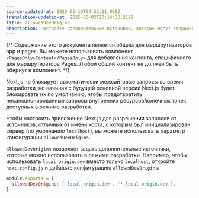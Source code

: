 ```yaml
---
source-updated-at: 2025-05-16T04:52:11.000Z
translation-updated-at: 2025-06-02T20:14:30.212Z
title: allowedDevOrigins
description: Настройте дополнительные источники, которые могут запрашивать сервер разработки, с помощью `allowedDevOrigins`.
---
```


{/* Содержание этого документа является общим для маршрутизаторов app и pages. Вы можете использовать компонент `<PagesOnly>Content</PagesOnly>` для добавления контента, специфичного для маршрутизатора Pages. Любой общий контент не должен быть обернут в компонент. */}

Next.js не блокирует автоматически межсайтовые запросы во время разработки, но начиная с будущей основной версии Next.js будет блокировать их по умолчанию, чтобы предотвратить несанкционированные запросы внутренних ресурсов/конечных точек, доступных в режиме разработки.

Чтобы настроить приложение Next.js для разрешения запросов от источников, отличных от имени хоста, с которым был инициализирован сервер (по умолчанию `localhost`), вы можете использовать параметр конфигурации `allowedDevOrigins`.

`allowedDevOrigins` позволяет задать дополнительные источники, которые можно использовать в режиме разработки. Например, чтобы использовать `local-origin.dev` вместо только `localhost`, откройте `next.config.js` и добавьте конфигурацию `allowedDevOrigins`:

```js filename="next.config.js"
module.exports = {
  allowedDevOrigins: ['local-origin.dev', '*.local-origin.dev'],
}
```